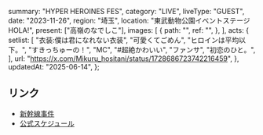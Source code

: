   summary: "HYPER HEROINES FES",
  category: "LIVE",
  liveType: "GUEST",
  date: "2023-11-26",
  region: "埼玉",
  location: "東武動物公園イベントステージHOLA!",
  present: ["高嶺のなでしこ"],
  images: [
    {
      path: "",
      ref: "",
    },
  ],
  acts: {
    setlist: [
      "衣装:僕は君になれない衣装",
      "可愛くてごめん",
      "ヒロインは平均以下。",
      "すきっちゅーの！",
      "MC",
      "#超絶かわいい",
      "ファンサ",
      "初恋のひと。",
    ],
    url: "https://x.com/Mikuru_hositani/status/1728686723742216459",
  },
  updatedAt: "2025-06-14",
};

## リンク

- [新幹線事件](https://x.com/takanekomanager/status/1728688876322275784)
- [公式スケジュール](https://takanenonadeshiko.jp/?p=1545)
